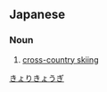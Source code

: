 ==Japanese==
{{ja-kanjitab|きょ|り|きょう|ぎ|yomi=o}}

===Noun===
{{ja-noun|きょりきょうぎ}}

# [[cross-country skiing]]

[[Category:ja:Skiing|きょりきょうぎ]]